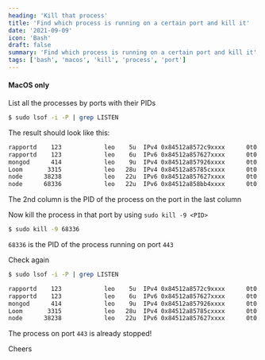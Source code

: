 ```yaml
---
heading: 'Kill that process'
title: 'Find which process is running on a certain port and kill it'
date: '2021-09-09'
icon: 'Bash'
draft: false
summary: 'Find which process is running on a certain port and kill it'
tags: ['bash', 'macos', 'kill', 'process', 'port']
---
```



#### <Twemoji emoji="warning" /> MacOS only

List all the processes by ports with their PIDs

```bash
$ sudo lsof -i -P | grep LISTEN
```

The result should look like this:

```bash
rapportd    123            leo    5u  IPv4 0x84512a8572c9xxxx      0t0    TCP *:62003 (LISTEN)
rapportd    123            leo    6u  IPv6 0x84512a857627xxxx      0t0    TCP *:62003 (LISTEN)
mongod      414            leo    9u  IPv4 0x84512a857926xxxx      0t0    TCP localhost:27017 (LISTEN)
Loom       3315            leo   28u  IPv4 0x84512a85785cxxxx      0t0    TCP localhost:11223 (LISTEN)
node      38238            leo   22u  IPv6 0x84512a857627xxxx      0t0    TCP *:5000 (LISTEN)
node      68336            leo   22u  IPv6 0x84512a858bb4xxxx      0t0    TCP *:443 (LISTEN)
```

The 2nd column is the PID of the process on the port in the last column

Now kill the process in that port by using `sudo kill -9 <PID>`

```bash
$ sudo kill -9 68336
```

`68336` is the PID of the process running on port `443`

Check again

```bash
$ sudo lsof -i -P | grep LISTEN

rapportd    123            leo    5u  IPv4 0x84512a8572c9xxxx      0t0    TCP *:62003 (LISTEN)
rapportd    123            leo    6u  IPv6 0x84512a857627xxxx      0t0    TCP *:62003 (LISTEN)
mongod      414            leo    9u  IPv4 0x84512a857926xxxx      0t0    TCP localhost:27017 (LISTEN)
Loom       3315            leo   28u  IPv4 0x84512a85785cxxxx      0t0    TCP localhost:11223 (LISTEN)
node      38238            leo   22u  IPv6 0x84512a857627xxxx      0t0    TCP *:5000 (LISTEN)
```

The process on port `443` is already stopped!

Cheers <Twemoji emoji="clinking-beer-mugs" />

